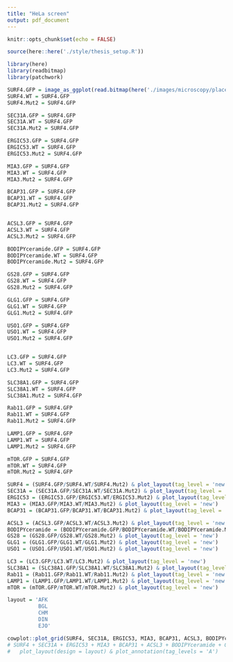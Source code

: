 ```yaml
---
title: "HeLa screen"
output: pdf_document
---
```


```r
knitr::opts_chunk$set(echo = FALSE)

source(here::here('./style/thesis_setup.R'))

library(here)
library(readbitmap)
library(patchwork)
```

```r
SURF4.GFP = image_as_ggplot(read.bitmap(here('./images/microscopy/placeholder.png')))
SURF4.WT = SURF4.GFP
SURF4.Mut2 = SURF4.GFP

SEC31A.GFP = SURF4.GFP
SEC31A.WT = SURF4.GFP
SEC31A.Mut2 = SURF4.GFP

ERGIC53.GFP = SURF4.GFP
ERGIC53.WT = SURF4.GFP
ERGIC53.Mut2 = SURF4.GFP

MIA3.GFP = SURF4.GFP
MIA3.WT = SURF4.GFP
MIA3.Mut2 = SURF4.GFP

BCAP31.GFP = SURF4.GFP
BCAP31.WT = SURF4.GFP
BCAP31.Mut2 = SURF4.GFP


ACSL3.GFP = SURF4.GFP
ACSL3.WT = SURF4.GFP
ACSL3.Mut2 = SURF4.GFP

BODIPYceramide.GFP = SURF4.GFP
BODIPYceramide.WT = SURF4.GFP
BODIPYceramide.Mut2 = SURF4.GFP

GS28.GFP = SURF4.GFP
GS28.WT = SURF4.GFP
GS28.Mut2 = SURF4.GFP

GLG1.GFP = SURF4.GFP
GLG1.WT = SURF4.GFP
GLG1.Mut2 = SURF4.GFP

USO1.GFP = SURF4.GFP
USO1.WT = SURF4.GFP
USO1.Mut2 = SURF4.GFP


LC3.GFP = SURF4.GFP
LC3.WT = SURF4.GFP
LC3.Mut2 = SURF4.GFP

SLC38A1.GFP = SURF4.GFP
SLC38A1.WT = SURF4.GFP
SLC38A1.Mut2 = SURF4.GFP

Rab11.GFP = SURF4.GFP
Rab11.WT = SURF4.GFP
Rab11.Mut2 = SURF4.GFP

LAMP1.GFP = SURF4.GFP
LAMP1.WT = SURF4.GFP
LAMP1.Mut2 = SURF4.GFP

mTOR.GFP = SURF4.GFP
mTOR.WT = SURF4.GFP
mTOR.Mut2 = SURF4.GFP

```

```r
SURF4 = (SURF4.GFP/SURF4.WT/SURF4.Mut2) & plot_layout(tag_level = 'new')
SEC31A = (SEC31A.GFP/SEC31A.WT/SEC31A.Mut2) & plot_layout(tag_level = 'new')
ERGIC53 = (ERGIC53.GFP/ERGIC53.WT/ERGIC53.Mut2) & plot_layout(tag_level = 'new')
MIA3 = (MIA3.GFP/MIA3.WT/MIA3.Mut2) & plot_layout(tag_level = 'new')
BCAP31 = (BCAP31.GFP/BCAP31.WT/BCAP31.Mut2) & plot_layout(tag_level = 'new')

ACSL3 = (ACSL3.GFP/ACSL3.WT/ACSL3.Mut2) & plot_layout(tag_level = 'new')
BODIPYceramide = (BODIPYceramide.GFP/BODIPYceramide.WT/BODIPYceramide.Mut2) & plot_layout(tag_level = 'new')
GS28 = (GS28.GFP/GS28.WT/GS28.Mut2) & plot_layout(tag_level = 'new')
GLG1 = (GLG1.GFP/GLG1.WT/GLG1.Mut2) & plot_layout(tag_level = 'new')
USO1 = (USO1.GFP/USO1.WT/USO1.Mut2) & plot_layout(tag_level = 'new')

LC3 = (LC3.GFP/LC3.WT/LC3.Mut2) & plot_layout(tag_level = 'new')
SLC38A1 = (SLC38A1.GFP/SLC38A1.WT/SLC38A1.Mut2) & plot_layout(tag_level = 'new')
Rab11 = (Rab11.GFP/Rab11.WT/Rab11.Mut2) & plot_layout(tag_level = 'new')
LAMP1 = (LAMP1.GFP/LAMP1.WT/LAMP1.Mut2) & plot_layout(tag_level = 'new')
mTOR = (mTOR.GFP/mTOR.WT/mTOR.Mut2) & plot_layout(tag_level = 'new')

```

```r
layout = 'AFK
          BGL
          CHM
          DIN
          EJO'

cowplot::plot_grid(SURF4, SEC31A, ERGIC53, MIA3, BCAP31, ACSL3, BODIPYceramide, GS28, GLG1, USO1, LC3, SLC38A1, Rab11, LAMP1, mTOR, ncol = 3, nrow = 5, labels = 'AUTO', byrow = FALSE)
# SURF4 + SEC31A + ERGIC53 + MIA3 + BCAP31 + ACSL3 + BODIPYceramide + GS28 + GLG1 + USO1 + LC3 + SLC38A1 + Rab11 + LAMP1 + mTOR + 
#   plot_layout(design = layout) & plot_annotation(tag_levels = 'A')
```
